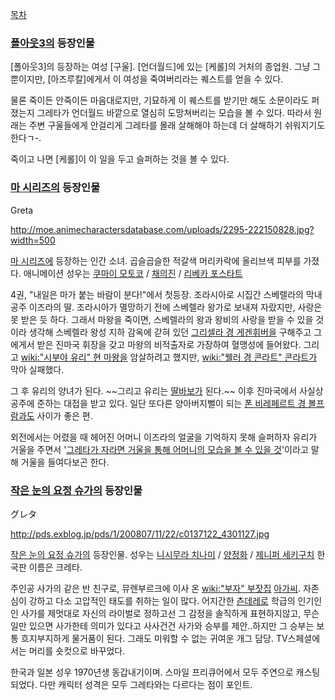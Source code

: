 [[목차]]

=== [[폴아웃3]]의 등장인물 ===
[폴아웃3]의 등장하는 여성 [구울]. [언더월드]에 있는 [케롤]의 거처의 종업원. 그냥 그뿐이지만, [아즈루칼]에게서 이 여성을 죽여버리라는 퀘스트를 얻을 수 있다.

물론 죽이든 안죽이든 마음대로지만, 기묘하게 이 퀘스트를 받기만 해도 소문이라도 퍼졌는지 그레타가 언더월드 바깥으로 열심히 도망쳐버리는 모습을 볼 수 있다. 따라서 원래는 주변 구울들에게 안걸리게 그레타를 몰래 살해해야 하는데 더 살해하기 쉬워지기도 한다ㄱ-.

죽이고 나면 [케롤]이 이 일을 두고 슬퍼하는 것을 볼 수 있다.

=== [[마 시리즈]]의 등장인물 ===
Greta

http://moe.animecharactersdatabase.com/uploads/2295-222150828.jpg?width=500

[[마 시리즈]]에 등장하는 인간 소녀. 곱슬곱슬한 적갈색 머리카락에 올리브색 피부를 가졌다. 애니메이션 성우는 [[쿠마이 모토코]] / [[채의진]] / [[리베카 포스타트]]

4권, "내일은 마가 붙는 바람이 분다!"에서 첫등장. 조라시아로 시집간 스베렐라의 막내 공주 이즈라의 딸. 조라시아가 멸망하기 전에 스베렐라 왕가로 보내져 자랐지만, 사랑은 못 받은 듯 하다. 그래서 마왕을 죽이면, 스베렐라의 왕과 왕비의 사랑을 받을 수 있을 것이라 생각해 스베렐라 왕성 지하 감옥에 갇혀 있던 [[그리셀라 경 게겐휘버]]을 구해주고 그에게서 받은 진마국 휘장을 갖고 마왕의 비적출자로 가장하여 혈맹성에 들어왔다. 그리고 [[wiki:"시부야 유리" 현 마왕]]을 암살하려고 했지만, [[wiki:"웰러 경 콘라트" 콘라트]]가 막아 실패했다.

그 후 유리의 양녀가 된다. ~~그리고 유리는 [[딸바보]]가 된다.~~ 이후 진마국에서 사실상 공주에 준하는 대접을 받고 있다. 일단 또다른 양아버지뻘이 되는 [[폰 비레페르트 경 볼프람]]과도 사이가 좋은 편.

외전에서는 어렸을 때 헤어진 어머니 이즈라의 얼굴을 기억하지 못해 슬퍼하자 유리가 거울을 주면서 '[[헌종|그레타가 자라면 거울을 통해 어머니의 모습을 볼 수 있을 것]]'이라고 말해 거울을 들여다보곤 한다.

=== [[작은 눈의 요정 슈가]]의 등장인물 ===
グレタ

http://pds.exblog.jp/pds/1/200807/11/22/c0137122_4301127.jpg

[[작은 눈의 요정 슈가]]의 등장인물. 성우는 [[니시무라 치나미]] / [[양정화]] / [[스테파니 셰이|제니퍼 세키구치]] 한국판 이름은 크레타.

주인공 사가의 같은 반 친구로, 뮤렌부르크에 이사 온 [[wiki:"부자" 부잣집]] [[아가씨]]. 자존심이 강하고 다소 고압적인 태도를 취하는 일이 많다. 어지간한 [[츤데레]]로 학급의 인기인인 사가를 제멋대로 자신의 라이벌로 정하고선 그 감정을 솔직하게 표현하지않고, 무슨 일만 있으면 사가한테 의미가 있다고 사사건건 사가와 승부를 제안..하지만 그 승부는 보통 흐지부지하게 물거품이 된다. 그래도 미워할 수 없는 귀여운 개그 담당.  TV스페셜에서는 머리를 숏컷으로 바꾸었다.

한국과 일본 성우 1970년생 동갑내기이며. 스마일 프리큐어에서 모두 주연으로 캐스팅되었다. 다만 캐릭터 성격은 모두 그레타와는 다르다는 점이 포인트.
